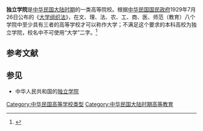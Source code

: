 '''独立学院'''是[[中华民国大陆时期|中华民国大陆时期]]的一类高等院校。根据[[中华民国国民政府|中华民国国民政府]]1929年7月26日公布的《[[大学组织法|大学组织法]]》，在文、理、法、农、工、商、医、师范（教育）八个学院中至少具有三者的高等学校才可以称作大学；不满足这个要求的本科高校为独立学院，校名中不可使用“大学”二字。<ref>{{cite journal|author=侯怀银|coauthors=李艳莉|title=民国时期教育系科的分布及其特征|journal=高等教育研究|year=2011|issue=10|url=http://gj.ybu.edu.cn/news.php?id=5092|accessdate=2014-07-15|deadurl=yes|archiveurl=https://web.archive.org/web/20140716145111/http://gj.ybu.edu.cn/news.php?id=5092|archivedate=2014-07-16}}</ref>

== 参考文献 ==
{{Reflist}}

== 参见 ==
{{Portal box|中华民国|大学|教育}}
* 中华人民共和国的[[独立学院|独立学院]]

[[Category:中华民国高等学校类型|Category:中华民国高等学校类型]]
[[Category:中华民国大陆时期高等教育|Category:中华民国大陆时期高等教育]]